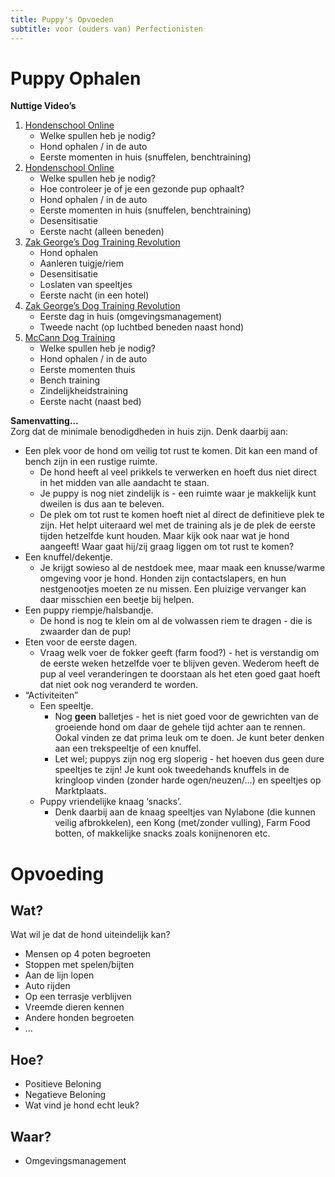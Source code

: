 ```yaml
---
title: Puppy's Opvoeden 
subtitle: voor (ouders van) Perfectionisten
---
```


# Puppy Ophalen

**Nuttige Video's**

1. [Hondenschool Online](https://www.youtube.com/watch?v=_TgBqaQKA64&list=PLap7FepmcVoRRHnBiWJxGgd8EsTUEwZd3)
    * Welke spullen heb je nodig?
    * Hond ophalen / in de auto
    * Eerste momenten in huis (snuffelen, benchtraining)
1. [Hondenschool Online](https://www.youtube.com/watch?v=e5Dzx6FVT1o&list=PLap7FepmcVoRwd2GcHp9TIsJLooyuYwJz)
    * Welke spullen heb je nodig?
    * Hoe controleer je of je een gezonde pup ophaalt?
    * Hond ophalen / in de auto
    * Eerste momenten in huis (snuffelen, benchtraining)
    * Desensitisatie
    * Eerste nacht (alleen beneden)
1. [Zak George's Dog Training Revolution](https://www.youtube.com/watch?v=4Cndhfrx6CU&list=PLMssKIjsDxXl_ZXQgcHlEY_fC-yL5P76N)
    * Hond ophalen
    * Aanleren tuigje/riem
    * Desensitisatie
    * Loslaten van speeltjes
    * Eerste nacht (in een hotel)
1. [Zak George's Dog Training Revolution](https://youtu.be/0c-IjjzmS0E)
    * Eerste dag in huis (omgevingsmanagement)
    * Tweede nacht (op luchtbed beneden naast hond)
1. [McCann Dog Training](https://youtu.be/-vlo84vDSlY)
    * Welke spullen heb je nodig?
    * Hond ophalen / in de auto
    * Eerste momenten thuis
    * Bench training
    * Zindelijkheidstraining
    * Eerste nacht (naast bed)

**Samenvatting...**     
Zorg dat de minimale benodigdheden in huis zijn. Denk daarbij aan:

* Een plek voor de hond om veilig tot rust te komen. Dit kan een mand of bench zijn in een rustige ruimte. 
    * De hond heeft al veel prikkels te verwerken en hoeft dus niet direct in het midden van alle aandacht te staan. 
    * Je puppy is nog niet zindelijk is - een ruimte waar je makkelijk kunt dweilen is dus aan te beleven.
    * De plek om tot rust te komen hoeft niet al direct de definitieve plek te zijn. Het helpt uiteraard wel met de training als je de plek de eerste tijden hetzelfde kunt houden. Maar kijk ook naar wat je hond aangeeft! Waar gaat hij/zij graag liggen om tot rust te komen?
* Een knuffel/dekentje. 
    * Je krijgt sowieso al de nestdoek mee, maar maak een knusse/warme omgeving voor je hond. Honden zijn contactslapers, en hun nestgenootjes moeten ze nu missen. Een pluizige vervanger kan daar misschien een beetje bij helpen.
* Een puppy riempje/halsbandje. 
    * De hond is nog te klein om al de volwassen riem te dragen - die is zwaarder dan de pup!
* Eten voor de eerste dagen. 
    * Vraag welk voer de fokker geeft (farm food?) - het is verstandig om de eerste weken hetzelfde voer te blijven geven. Wederom heeft de pup al veel veranderingen te doorstaan als het eten goed gaat hoeft dat niet ook nog veranderd te worden.
* "Activiteiten"
    * Een speeltje. 
        * Nog **geen** balletjes - het is niet goed voor de gewrichten van de groeiende hond om daar de gehele tijd achter aan te rennen. Ookal vinden ze dat prima leuk om te doen. Je kunt beter denken aan een trekspeeltje of een knuffel. 
        * Let wel; puppys zijn nog erg sloperig - het hoeven dus geen dure speeltjes te zijn! Je kunt ook tweedehands knuffels in de kringloop vinden (zonder harde ogen/neuzen/...) en speeltjes op Marktplaats.
    * Puppy vriendelijke knaag 'snacks'. 
        * Denk daarbij aan de knaag speeltjes van Nylabone (die kunnen veilig afbrokkelen), een Kong (met/zonder vulling), Farm Food botten, of makkelijke snacks zoals konijnenoren etc.

# Opvoeding

## Wat?

Wat wil je dat de hond uiteindelijk kan?

- Mensen op 4 poten begroeten
- Stoppen met spelen/bijten
- Aan de lijn lopen
- Auto rijden
- Op een terrasje verblijven
- Vreemde dieren kennen
- Andere honden begroeten
- ... 

## Hoe?

- Positieve Beloning
- Negatieve Beloning
- Wat vind je hond echt leuk?

## Waar?

- Omgevingsmanagement


